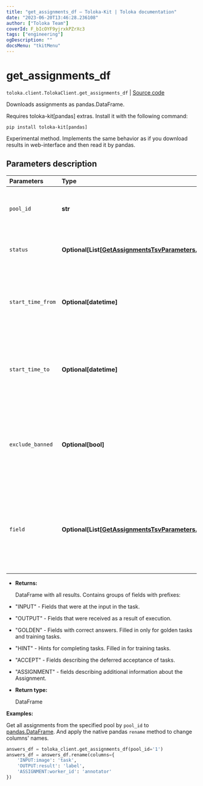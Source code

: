 ```yaml
---
title: "get_assignments_df — Toloka-Kit | Toloka documentation"
date: "2023-06-20T13:46:28.236108"
author: ["Toloka Team"]
coverId: F_bIcOYF9yjrxkPZrXc3
tags: ["engineering"]
ogDescription: ""
docsMenu: "tkitMenu"
---
```


# get_assignments_df

`toloka.client.TolokaClient.get_assignments_df` | [Source code](https://github.com/Toloka/toloka-kit/blob/v1.2.0/src/client/__init__.py#L3596)

Downloads assignments as pandas.DataFrame.

<Note mode="warning" title="Warning">

Requires toloka-kit[pandas] extras. Install it with the following command:

```shell
pip install toloka-kit[pandas]
```

</Note>

Experimental method.
Implements the same behavior as if you download results in web-interface and then read it by pandas.

## Parameters description

| Parameters | Type | Description |
| :----------| :----| :-----------|
`pool_id`|**str**|<p>From which pool the results are loaded.</p>
`status`|**Optional\[List\[[GetAssignmentsTsvParameters.Status](/docs/toloka-kit/reference/toloka.client.assignment.GetAssignmentsTsvParameters.Status)\]\]**|<p>Statuses of assignments to download.</p>
`start_time_from`|**Optional\[datetime\]**|<p>Download assignments submitted after the specified date and time.</p>
`start_time_to`|**Optional\[datetime\]**|<p>Download assignments submitted before the specified date and time.</p>
`exclude_banned`|**Optional\[bool\]**|<p>Exclude answers from banned Tolokers, even if their assignments have suitable status.</p>
`field`|**Optional\[List\[[GetAssignmentsTsvParameters.Field](/docs/toloka-kit/reference/toloka.client.assignment.GetAssignmentsTsvParameters.Field)\]\]**|<p>Names of `Assignment` fields to be downloaded. Fields other then from `Assignment` class are always downloaded.</p>

* **Returns:**

  DataFrame with all results. Contains groups of fields with prefixes:
* "INPUT" - Fields that were at the input in the task.
* "OUTPUT" - Fields that were received as a result of execution.
* "GOLDEN" - Fields with correct answers. Filled in only for golden tasks and training tasks.
* "HINT" - Hints for completing tasks. Filled in for training tasks.
* "ACCEPT" - Fields describing the deferred acceptance of tasks.
* "ASSIGNMENT" - fields describing additional information about the Assignment.

* **Return type:**

  DataFrame

**Examples:**

Get all assignments from the specified pool by `pool_id` to [pandas.DataFrame](https://pandas.pydata.org/docs/reference/api/pandas.DataFrame.html).
And apply the native pandas `rename` method to change columns' names.

```python
answers_df = toloka_client.get_assignments_df(pool_id='1')
answers_df = answers_df.rename(columns={
    'INPUT:image': 'task',
    'OUTPUT:result': 'label',
    'ASSIGNMENT:worker_id': 'annotator'
})
```